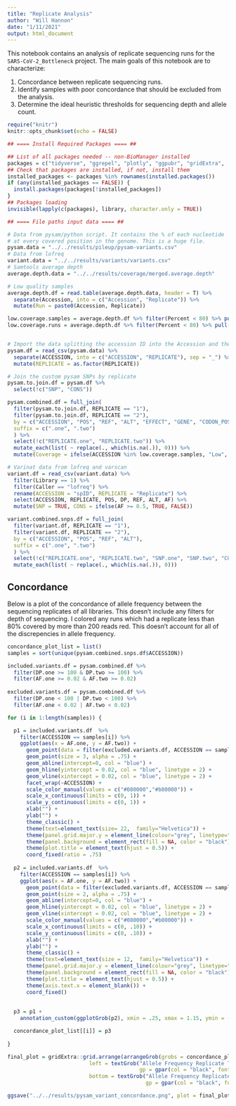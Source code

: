 ```yaml
---
title: "Replicate Analysis"
author: "Will Hannon"
date: "1/11/2021"
output: html_document
---
```


This notebook contains an analysis of replicate sequencing runs for the `SARS-CoV-2_Bottleneck` project. The main goals of this notebook are to characterize: 

1. Concordance between replicate sequencing runs. 
2. Identify samples with poor concordance that should be excluded from the analysis. 
3. Determine the ideal heuristic thresholds for sequencing depth and allele count. 

```r
require("knitr")
knitr::opts_chunk$set(echo = FALSE)
```

```r

## ==== Install Required Packages ==== ##

## List of all packages needed -- non-BioManager installed
packages = c("tidyverse", "ggrepel", "plotly", "ggpubr", "gridExtra", 'grid')
## Check that packages are installed, if not, install them
installed_packages <- packages %in% rownames(installed.packages())
if (any(installed_packages == FALSE)) {
  install.packages(packages[!installed_packages])
}
## Packages loading
invisible(lapply(c(packages), library, character.only = TRUE))

```

```r

## ==== File paths input data ==== ##

# Data from pysam/python script. It contains the % of each nucleotide
# at every covered position in the genome. This is a huge file.
pysam.data = "../../results/pileup/pysam-variants.csv"
# Data from lofreq
variant.data = "../../results/variants/variants.csv"
# Samtools average depth
average.depth.data = "../../results/coverage/merged.average.depth" 

```

```r

# Low quality samples 
average.depth.df = read.table(average.depth.data, header = T) %>% 
  separate(Accession, into = c("Accession", "Replicate")) %>% 
  mutate(Run = paste0(Accession, Replicate))

low.coverage.samples = average.depth.df %>% filter(Percent < 80) %>% pull(Accession)
low.coverage.runs = average.depth.df %>% filter(Percent < 80) %>% pull(Run)


# Import the data splitting the accession ID into the Accession and the Replicate
pysam.df = read_csv(pysam.data) %>% 
  separate(ACCESSION, into = c("ACCESSION", "REPLICATE"), sep = "_") %>% 
  mutate(REPLICATE = as.factor(REPLICATE))

# Join the custom pysam SNPs by replicate
pysam.to.join.df = pysam.df %>% 
  select(!c("SNP", "CONS"))

pysam.combined.df = full_join(
  filter(pysam.to.join.df, REPLICATE == "1"),
  filter(pysam.to.join.df, REPLICATE == "2"), 
  by = c("ACCESSION", "POS", "REF", "ALT", "EFFECT", "GENE", "CODON_POS"),
  suffix = c(".one", ".two")
  ) %>% 
  select(!c("REPLICATE.one", "REPLICATE.two")) %>% 
  mutate_each(list( ~ replace(., which(is.na(.)), 0))) %>% 
  mutate(Coverage = ifelse(ACCESSION %in% low.coverage.samples, "Low", "High"))

# Varinat data from lofreq and varscan
variant.df = read_csv(variant.data) %>% 
  filter(Library == 1) %>% 
  filter(Caller == "lofreq") %>% 
  rename(ACCESSION = "spID", REPLICATE = "Replicate") %>% 
  select(ACCESSION, REPLICATE, POS, DP, REF, ALT, AF) %>% 
  mutate(SNP = TRUE, CONS = ifelse(AF >= 0.5, TRUE, FALSE))

variant.combined.snps.df = full_join(
  filter(variant.df, REPLICATE == "1"),
  filter(variant.df, REPLICATE == "2"), 
  by = c("ACCESSION", "POS", "REF", "ALT"),
  suffix = c(".one", ".two")
  ) %>% 
  select(!c("REPLICATE.one", "REPLICATE.two", "SNP.one", "SNP.two", "CONS.one", "CONS.two")) %>% 
  mutate_each(list( ~ replace(., which(is.na(.)), 0)))


```

## Concordance

Below is a plot of the concordance of allele frequency between the sequencing replicates of all libraries. This doesn't include any filters for depth of sequencing. I colored any runs which had a replicate less than 80% covered by more than 200 reads red. This doesn't account for all of the discrepencies in allele frequency.   

```r

concordance_plot_list = list()
samples = sort(unique(pysam.combined.snps.df$ACCESSION))

included.variants.df = pysam.combined.df %>% 
  filter(DP.one >= 100 & DP.two >= 100) %>% 
  filter(AF.one >= 0.02 & AF.two >= 0.02)
  
excluded.variants.df = pysam.combined.df %>% 
  filter(DP.one < 100 | DP.two < 100) %>% 
  filter(AF.one < 0.02 | AF.two < 0.02)

for (i in 1:length(samples)) {

  p1 = included.variants.df  %>% 
    filter(ACCESSION == samples[i]) %>% 
    ggplot(aes(x = AF.one, y = AF.two)) + 
      geom_point(data = filter(excluded.variants.df, ACCESSION == samples[i]), aes(x = AF.one, y = AF.two), size = 1, col = "#b80000", alpha = 0.5) +
      geom_point(size = 3, alpha = .75) +
      geom_abline(intercept=0, col = "blue") + 
      geom_hline(yintercept = 0.02, col = "blue", linetype = 2) + 
      geom_vline(xintercept = 0.02, col = "blue", linetype = 2) + 
      facet_wrap(~ACCESSION) +
      scale_color_manual(values = c("#080000","#b80000")) +
      scale_x_continuous(limits = c(0, 1)) + 
      scale_y_continuous(limits = c(0, 1)) + 
      xlab("") +
      ylab("") +
      theme_classic() +
      theme(text=element_text(size= 22,  family="Helvetica")) +
      theme(panel.grid.major.y = element_line(colour="grey", linetype="dashed")) +
      theme(panel.background = element_rect(fill = NA, color = "black")) +
      theme(plot.title = element_text(hjust = 0.5)) + 
      coord_fixed(ratio = .75)
  
  p2 = included.variants.df  %>% 
    filter(ACCESSION == samples[i]) %>% 
    ggplot(aes(x = AF.one, y = AF.two)) + 
      geom_point(data = filter(excluded.variants.df, ACCESSION == samples[i]), aes(x = AF.one, y = AF.two), size = 1.5, col = "#b80000", alpha = 0.5) +
      geom_point(size = 2, alpha = .75) +
      geom_abline(intercept=0, col = "blue") + 
      geom_hline(yintercept = 0.02, col = "blue", linetype = 2) + 
      geom_vline(xintercept = 0.02, col = "blue", linetype = 2) + 
      scale_color_manual(values = c("#080000","#b80000")) +
      scale_x_continuous(limits = c(0, .10)) + 
      scale_y_continuous(limits = c(0, .10)) + 
      xlab("") +
      ylab("") +
      theme_classic() +
      theme(text=element_text(size = 12,  family="Helvetica")) +
      theme(panel.grid.major.y = element_line(colour="grey", linetype="dashed")) +
      theme(panel.background = element_rect(fill = NA, color = "black")) +
      theme(plot.title = element_text(hjust = 0.5)) + 
      theme(axis.text.x = element_blank()) + 
      coord_fixed()
  
  
  p3 = p1 + 
    annotation_custom(ggplotGrob(p2), xmin = .25, xmax = 1.15, ymin = -.05, ymax = .4) 

  concordance_plot_list[[i]] = p3
  
}

final_plot = gridExtra::grid.arrange(arrangeGrob(grobs = concordance_plot_list, 
                          left = textGrob("Allele Frequency Replicate Two", rot = 90, vjust = 1,
                                          gp = gpar(col = "black", fontsize = 20)),
                          bottom = textGrob("Allele Frequency Replicate One", hjust = .5,
                                            gp = gpar(col = "black", fontsize = 20))))

ggsave("../../results/pysam_variant_concordance.png", plot = final_plot, width = 25, height = 20, dpi = 300, units = "in")

```


